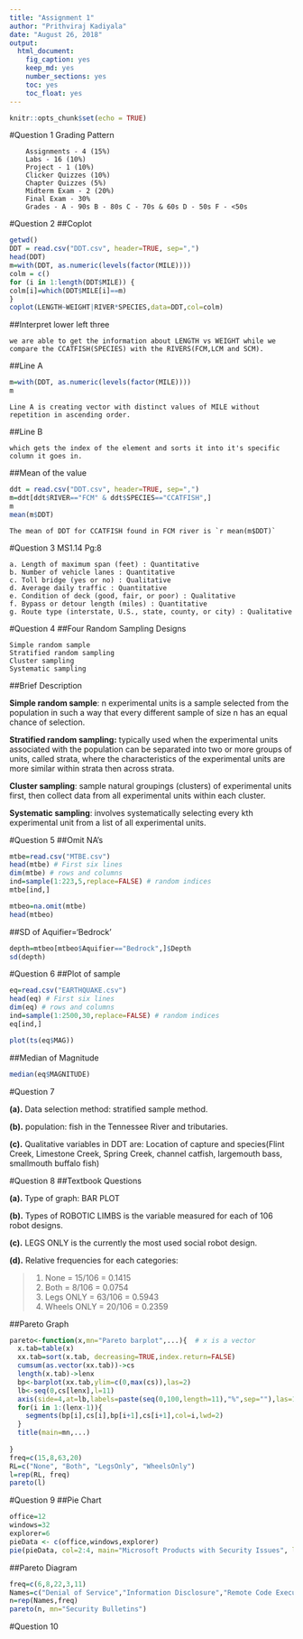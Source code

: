 ```yaml
---
title: "Assignment 1"
author: "Prithviraj Kadiyala"
date: "August 26, 2018"
output:
  html_document:
    fig_caption: yes
    keep_md: yes
    number_sections: yes
    toc: yes
    toc_float: yes
---
```


```r
knitr::opts_chunk$set(echo = TRUE)
```

#Question 1 Grading Pattern
```
    Assignments - 4 (15%)
    Labs - 16 (10%)
    Project - 1 (10%)
    Clicker Quizzes (10%)
    Chapter Quizzes (5%)
    Midterm Exam - 2 (20%)
    Final Exam - 30%
    Grades - A - 90s B - 80s C - 70s & 60s D - 50s F - <50s
```
#Question 2
##Coplot
```r
getwd()
DDT = read.csv("DDT.csv", header=TRUE, sep=",")
head(DDT)
m=with(DDT, as.numeric(levels(factor(MILE))))
colm = c()
for (i in 1:length(DDT$MILE)) {
colm[i]=which(DDT$MILE[i]==m)
}
coplot(LENGTH~WEIGHT|RIVER*SPECIES,data=DDT,col=colm)
```

##Interpret lower left three
```
we are able to get the information about LENGTH vs WEIGHT while we compare the CCATFISH(SPECIES) with the RIVERS(FCM,LCM and SCM).
```

##Line A
```r
m=with(DDT, as.numeric(levels(factor(MILE))))
m
```

```
Line A is creating vector with distinct values of MILE without repetition in ascending order.
```

##Line B
```
which gets the index of the element and sorts it into it's specific column it goes in.
```

##Mean of the value
```r
ddt = read.csv("DDT.csv", header=TRUE, sep=",")
m=ddt[ddt$RIVER=="FCM" & ddt$SPECIES=="CCATFISH",]
m
mean(m$DDT)
```
```
The mean of DDT for CCATFISH found in FCM river is `r mean(m$DDT)`
```

#Question 3 MS1.14 Pg:8
```
a. Length of maximum span (feet) : Quantitative
b. Number of vehicle lanes : Quantitative
c. Toll bridge (yes or no) : Qualitative
d. Average daily traffic : Quantitative
e. Condition of deck (good, fair, or poor) : Qualitative
f. Bypass or detour length (miles) : Quantitative
g. Route type (interstate, U.S., state, county, or city) : Qualitative
```

#Question 4
##Four Random Sampling Designs
```
Simple random sample
Stratified random sampling
Cluster sampling
Systematic sampling
```
##Brief Description


**Simple random sample**: n experimental units is a sample selected from the population in such a way that every different sample of size n has an equal chance of selection. 

**Stratified random sampling:** typically used when the experimental units associated with the population can be separated into two or more groups of units, called strata, where the characteristics of the experimental units are more similar within strata then across strata.

**Cluster sampling**: sample natural groupings (clusters) of experimental units first,
then collect data from all experimental units within each cluster.

**Systematic sampling**: involves systematically selecting every kth experimental
unit from a list of all experimental units.

#Question 5
##Omit NA's
```r
mtbe=read.csv("MTBE.csv")
head(mtbe) # First six lines
dim(mtbe) # rows and columns
ind=sample(1:223,5,replace=FALSE) # random indices
mtbe[ind,]

mtbeo=na.omit(mtbe)
head(mtbeo)
```

##SD of Aquifier='Bedrock'
```r
depth=mtbeo[mtbeo$Aquifier=="Bedrock",]$Depth
sd(depth)
```


#Question 6
##Plot of sample
```r
eq=read.csv("EARTHQUAKE.csv")
head(eq) # First six lines
dim(eq) # rows and columns
ind=sample(1:2500,30,replace=FALSE) # random indices
eq[ind,]

plot(ts(eq$MAG))
```

##Median of Magnitude
```r
median(eq$MAGNITUDE)
```


#Question 7

__(a).__ Data selection method: stratified sample method.

__(b).__ population: fish in the Tennessee River and tributaries.

__(c).__ Qualitative variables in DDT are: Location of capture and species(Flint Creek, Limestone Creek, Spring Creek, channel catfish, largemouth bass, smallmouth buffalo fish)


#Question 8
##Textbook Questions

__(a).__ Type of graph: BAR PLOT


__(b).__ Types of ROBOTIC LIMBS is the variable measured for each of 106 robot designs.


__(c).__ LEGS ONLY is the currently the most used social robot design.


__(d).__ Relative frequencies for each categories:


>
  1. None = 15/106 = 0.1415
  2. Both = 8/106 = 0.0754
  3. Legs ONLY = 63/106 = 0.5943 
  4. Wheels ONLY = 20/106 = 0.2359

##Pareto Graph
```r
pareto<-function(x,mn="Pareto barplot",...){  # x is a vector
  x.tab=table(x)
  xx.tab=sort(x.tab, decreasing=TRUE,index.return=FALSE)
  cumsum(as.vector(xx.tab))->cs
  length(x.tab)->lenx
  bp<-barplot(xx.tab,ylim=c(0,max(cs)),las=2)
  lb<-seq(0,cs[lenx],l=11)
  axis(side=4,at=lb,labels=paste(seq(0,100,length=11),"%",sep=""),las=1,line=-1,col="Blue",col.axis="Red")
  for(i in 1:(lenx-1)){
    segments(bp[i],cs[i],bp[i+1],cs[i+1],col=i,lwd=2)
  }
  title(main=mn,...)
  
}
freq=c(15,8,63,20)
RL=c("None", "Both", "LegsOnly", "WheelsOnly")
l=rep(RL, freq)
pareto(l)
```

#Question 9
##Pie Chart
```r
office=12
windows=32
explorer=6
pieData <- c(office,windows,explorer)
pie(pieData, col=2:4, main="Microsoft Products with Security Issues", labels=c("Office", "Windows", "Explorer"))
```

##Pareto Diagram
```r
freq=c(6,8,22,3,11)
Names=c("Denial of Service","Information Disclosure","Remote Code Execution","Spoofing","Privilege Elevation")
n=rep(Names,freq)
pareto(n, mn="Security Bulletins")
```


#Question 10



























